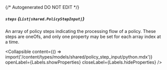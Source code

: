 {/* Autogenerated DO NOT EDIT  */}

##### `steps` *{`List[shared.PolicyStepInput]`}*
An array of policy steps indicating the processing flow of a policy. These steps are oneOfs, and only one property may be set for each array index at a time.

<Collapsible content={() => import('/content/types/models/shared/policy_step_input/python.mdx')} openLabel={Labels.showProperties} closeLabel={Labels.hideProperties} />



